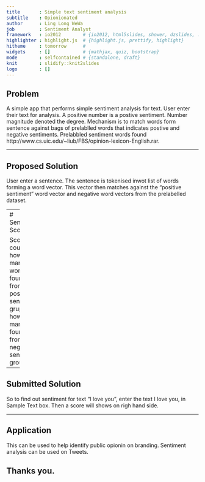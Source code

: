 ```yaml
---
title       : Simple text sentiment analysis
subtitle    : Opionionated
author      : Ling Long WeWa
job         : Sentiment Analyst
framework   : io2012        # {io2012, html5slides, shower, dzslides, ...}
highlighter : highlight.js  # {highlight.js, prettify, highlight}
hitheme     : tomorrow      # 
widgets     : []            # {mathjax, quiz, bootstrap}
mode        : selfcontained # {standalone, draft}
knit        : slidify::knit2slides
logo        : []
---
```


## Problem

A simple app that performs simple sentiment analysis for text. User enter their text for analysis. A positive number is a postive sentiment. Number magnitude denoted the degree.
Mechanism is to match words form sentence against bags of prelablled words that indicates postive and negative sentiments.
Prelabbled sentiment words found http://www.cs.uic.edu/~liub/FBS/opinion-lexicon-English.rar.

---

## Proposed Solution

User enter a sentence. The sentence is tokenised inwot list of words forming a word vector. This vector then matches against the "positive sentiment" word vector and negative word vectors from the prelabelled dataset.

----
# Sentiment Score

Score is count as how many words found from positive sentiment grup and how many not found from negative sentiment group.

---

## Submitted Solution

So to find out sentiment for text "I love you", enter the text I love you,
in Sample Text box. Then a score will shows on righ hand side.


---
## Application

This can be used to help identify public opionin on branding. Sentiment analysis can be used on Tweets.

## Thanks you.


